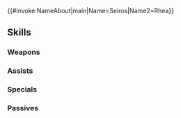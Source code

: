 {{#invoke:NameAbout|main|Name=Seiros|Name2=Rhea}}{{HeroPage Tabs}}
{{Hero Infobox
|Name=Seiros
|Title=Saint of Legend
|WeaponType=Blue Breath
|MoveType=Infantry
|Origin=Fire Emblem: Three Houses
|Gender=Female
|MythicEffect=Anima
|MythicEffect2=Defensive Team Bonus
|BoostHP=5
|BoostAtk=3
|actorEN=Cherami Leigh
|actorJP=井上喜久子
|artist=西木あれく
|additionDate=January 28, 2021
|releaseDate=January 28, 2021
|cv1=12
|cv2=100400
|TagID=神階セイロス
|InternalID=621
|Properties=mythic,hat
|description=Founding saint of the Church of Seiros. Stern but gentle, she guides the people of Fódlan and defends them from danger. Appears in Fire Emblem: Three Houses.
}}
{{Stats Page
|Lv1HP=18|Lv1ATK=9|Lv1SPD=5|Lv1DEF=9|Lv1RES=12
|GRHP=50|GRATK=75|GRSPD=30|GRDEF=65|GRRES=65
}}
==Skills==
===Weapons===
{{Weapons Table
|weapon1=Fire Breath
|weapon1Default=1
|weapon1Unlock=1
|weapon2=Fire Breath+
|weapon2Default=2
|weapon2Unlock=2
|weapon3=Flametongue
|weapon3Default=4
|weapon3Unlock=3
|weapon4=Aurora Breath
|weapon4Default=5
|weapon4Unlock=5
}}
===Assists===
{{Assists Table}}
===Specials===
{{Specials Table
|special1=Chilling Wind
|special1Default=4
|special1Unlock=3
|special2=Glacies
|special2Unlock=4
}}
===Passives===
{{Passives Table
|passiveA1=Warding Blow 1
|passiveA2=Mirror Strike 1
|passiveA3=Mirror Strike 2
|passiveA4=Mirror Impact
|passiveA5=Atk/Res Scowl 1
|passiveA6=Atk/Res Scowl 2
|passiveA7=Atk/Res Scowl 3
|passiveA8=Atk/Res Scowl 4
|passiveA1Unlock=2
|passiveA2Unlock=3
|passiveA3Unlock=4
|passiveA4Unlock=5
|passiveA5Unlock=2
|passiveA6Unlock=3
|passiveA7Unlock=4
|passiveA8Unlock=5
|passiveB1=Dragon Wall 1
|passiveB2=Dragon Wall 2
|passiveB3=Dragon Wall 3
|passiveB1Unlock=1
|passiveB2Unlock=2
|passiveB3Unlock=4
|passiveC1=Wings of Light
|passiveC2=Wings of Light+
|passiveC1Unlock=5
|passiveC2Unlock=5
}}
{{Heroes Navbox}}